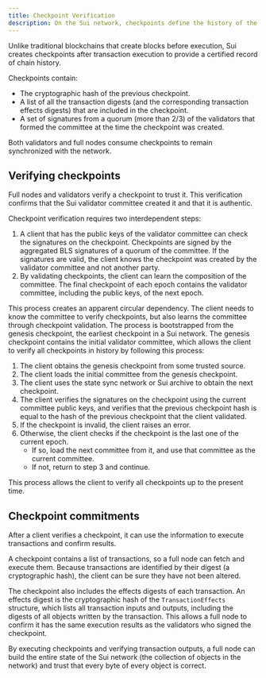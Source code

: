 ```yaml
---
title: Checkpoint Verification
description: On the Sui network, checkpoints define the history of the blockchain. Checkpoint verification is how full nodes and other clients guarantee their state is exactly the same as the Sui network.
---
```


Unlike traditional blockchains that create blocks before execution, Sui creates checkpoints after transaction execution to provide a certified record of chain history.

Checkpoints contain:

- The cryptographic hash of the previous checkpoint.
- A list of all the transaction digests (and the corresponding transaction effects digests) that are included in the checkpoint.
- A set of signatures from a quorum (more than 2/3) of the validators that formed the committee at the time the checkpoint was created.

Both validators and full nodes consume checkpoints to remain synchronized with the network.

## Verifying checkpoints

Full nodes and validators verify a checkpoint to trust it. This verification confirms that the Sui validator committee created it and that it is authentic.

Checkpoint verification requires two interdependent steps:

1. A client that has the public keys of the validator committee can check the signatures on the checkpoint. Checkpoints are signed by the aggregated BLS signatures of a quorum of the committee. If the signatures are valid, the client knows the checkpoint was created by the validator committee and not another party.  
1. By validating checkpoints, the client can learn the composition of the committee. The final checkpoint of each epoch contains the validator committee, including the public keys, of the next epoch.  

This process creates an apparent circular dependency. The client needs to know the committee to verify checkpoints, but also learns the committee through checkpoint validation. The process is bootstrapped from the genesis checkpoint, the earliest checkpoint in a Sui network. The genesis checkpoint contains the initial validator committee, which allows the client to verify all checkpoints in history by following this process:

1. The client obtains the genesis checkpoint from some trusted source.
1. The client loads the initial committee from the genesis checkpoint.
1. The client uses the state sync network or Sui archive to obtain the next checkpoint.
1. The client verifies the signatures on the checkpoint using the current committee public keys, and verifies that the previous checkpoint hash is equal to the hash of the previous checkpoint that the client validated.
1. If the checkpoint is invalid, the client raises an error.
1. Otherwise, the client checks if the checkpoint is the last one of the current epoch.
    - If so, load the next committee from it, and use that committee as the current committee.
    - If not, return to step 3 and continue.

This process allows the client to verify all checkpoints up to the present time.

## Checkpoint commitments

After a client verifies a checkpoint, it can use the information to execute transactions and confirm results.  

A checkpoint contains a list of transactions, so a full node can fetch and execute them. Because transactions are identified by their digest (a cryptographic hash), the client can be sure they have not been altered.  

The checkpoint also includes the effects digests of each transaction. An effects digest is the cryptographic hash of the `TransactionEffects` structure, which lists all transaction inputs and outputs, including the digests of all objects written by the transaction. This allows a full node to confirm it has the same execution results as the validators who signed the checkpoint.  

By executing checkpoints and verifying transaction outputs, a full node can build the entire state of the Sui network (the collection of objects in the network) and trust that every byte of every object is correct.